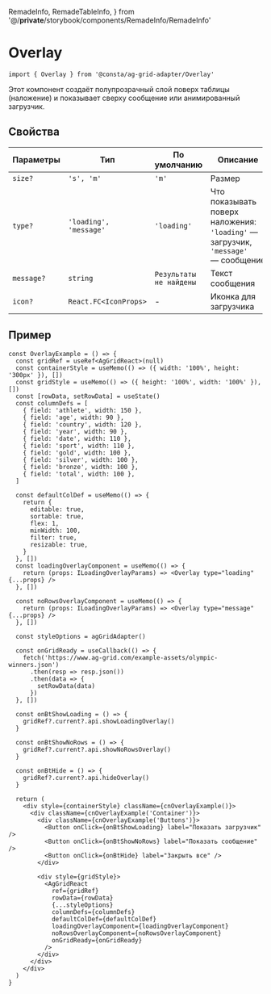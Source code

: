   RemadeInfo,
  RemadeTableInfo,
} from '@/__private__/storybook/components/RemadeInfo/RemadeInfo'

<Meta title="Компоненты/Overlay" id="Overlay" />

# Overlay

<RemadeInfo
  commponentName="Overlay"
  apiUrl="https://www.ag-grid.com/react-data-grid/component-overlay/"
/>

```tsx
import { Overlay } from '@consta/ag-grid-adapter/Overlay'
```

Этот компонент создаёт полупрозрачный слой поверх таблицы (наложение) и показывает сверху сообщение или анимированный загрузчик.

## Свойства

<RemadeInfoTable apiUrl="https://www.ag-grid.com/react-data-grid/component-overlay/" />

| Параметры  | Тип                    | По умолчанию            | Описание                                                                          |
| ---------- | ---------------------- | ----------------------- | --------------------------------------------------------------------------------- |
| `size?`    | `'s', 'm'`             | `'m'`                   | Размер                                                                            |
| `type?`    | `'loading', 'message'` | `'loading'`             | Что показывать поверх наложения: `'loading'` — загрузчик, `'message'` — сообщение |
| `message?` | `string`               | `Результаты не найдены` | Текст сообщения                                                                   |
| `icon?`    | `React.FC<IconProps>`  | -                       | Иконка для загрузчика                                                             |

## Пример

```tsx
const OverlayExample = () => {
  const gridRef = useRef<AgGridReact>(null)
  const containerStyle = useMemo(() => ({ width: '100%', height: '300px' }), [])
  const gridStyle = useMemo(() => ({ height: '100%', width: '100%' }), [])
  const [rowData, setRowData] = useState()
  const columnDefs = [
    { field: 'athlete', width: 150 },
    { field: 'age', width: 90 },
    { field: 'country', width: 120 },
    { field: 'year', width: 90 },
    { field: 'date', width: 110 },
    { field: 'sport', width: 110 },
    { field: 'gold', width: 100 },
    { field: 'silver', width: 100 },
    { field: 'bronze', width: 100 },
    { field: 'total', width: 100 },
  ]

  const defaultColDef = useMemo(() => {
    return {
      editable: true,
      sortable: true,
      flex: 1,
      minWidth: 100,
      filter: true,
      resizable: true,
    }
  }, [])
  const loadingOverlayComponent = useMemo(() => {
    return (props: ILoadingOverlayParams) => <Overlay type="loading" {...props} />
  }, [])

  const noRowsOverlayComponent = useMemo(() => {
    return (props: ILoadingOverlayParams) => <Overlay type="message" {...props} />
  }, [])

  const styleOptions = agGridAdapter()

  const onGridReady = useCallback(() => {
    fetch('https://www.ag-grid.com/example-assets/olympic-winners.json')
      .then(resp => resp.json())
      .then(data => {
        setRowData(data)
      })
  }, [])

  const onBtShowLoading = () => {
    gridRef?.current?.api.showLoadingOverlay()
  }

  const onBtShowNoRows = () => {
    gridRef?.current?.api.showNoRowsOverlay()
  }

  const onBtHide = () => {
    gridRef?.current?.api.hideOverlay()
  }

  return (
    <div style={containerStyle} className={cnOverlayExample()}>
      <div className={cnOverlayExample('Container')}>
        <div className={cnOverlayExample('Buttons')}>
          <Button onClick={onBtShowLoading} label="Показать загрузчик" />
          <Button onClick={onBtShowNoRows} label="Показать сообщение" />
          <Button onClick={onBtHide} label="Закрыть все" />
        </div>

        <div style={gridStyle}>
          <AgGridReact
            ref={gridRef}
            rowData={rowData}
            {...styleOptions}
            columnDefs={columnDefs}
            defaultColDef={defaultColDef}
            loadingOverlayComponent={loadingOverlayComponent}
            noRowsOverlayComponent={noRowsOverlayComponent}
            onGridReady={onGridReady}
          />
        </div>
      </div>
    </div>
  )
}
```

<OverlayExample />
